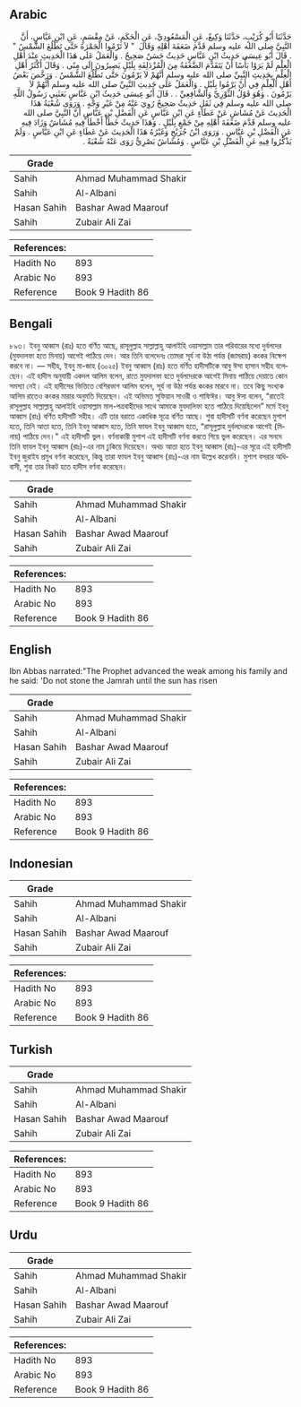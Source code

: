 ## Arabic


<div dir="rtl" lang="ar" style={{fontSize:'larger',backgroundColor:'#f8f9fa',padding:20}}>
حَدَّثَنَا أَبُو كُرَيْبٍ، حَدَّثَنَا وَكِيعٌ، عَنِ الْمَسْعُودِيِّ، عَنِ الْحَكَمِ، عَنْ مِقْسَمٍ، عَنِ ابْنِ عَبَّاسٍ، أَنَّ النَّبِيَّ صلى الله عليه وسلم قَدَّمَ ضَعَفَةَ أَهْلِهِ وَقَالَ ‏ "‏ لاَ تَرْمُوا الْجَمْرَةَ حَتَّى تَطْلُعَ الشَّمْسُ ‏"‏ ‏.‏ قَالَ أَبُو عِيسَى حَدِيثُ ابْنِ عَبَّاسٍ حَدِيثٌ حَسَنٌ صَحِيحٌ ‏.‏ وَالْعَمَلُ عَلَى هَذَا الْحَدِيثِ عِنْدَ أَهْلِ الْعِلْمِ لَمْ يَرَوْا بَأْسًا أَنْ يَتَقَدَّمَ الضَّعَفَةُ مِنَ الْمُزْدَلِفَةِ بِلَيْلٍ يَصِيرُونَ إِلَى مِنًى ‏.‏ وَقَالَ أَكْثَرُ أَهْلِ الْعِلْمِ بِحَدِيثِ النَّبِيِّ صلى الله عليه وسلم أَنَّهُمْ لاَ يَرْمُونَ حَتَّى تَطْلُعَ الشَّمْسُ ‏.‏ وَرَخَّصَ بَعْضُ أَهْلِ الْعِلْمِ فِي أَنْ يَرْمُوا بِلَيْلٍ ‏.‏ وَالْعَمَلُ عَلَى حَدِيثِ النَّبِيِّ صلى الله عليه وسلم أَنَّهُمْ لاَ يَرْمُونَ ‏.‏ وَهُوَ قَوْلُ الثَّوْرِيِّ وَالشَّافِعِيِّ ‏.‏ ‏.‏ قَالَ أَبُو عِيسَى حَدِيثُ ابْنِ عَبَّاسٍ بَعَثَنِي رَسُولُ اللَّهِ صلى الله عليه وسلم فِي ثَقَلٍ حَدِيثٌ صَحِيحٌ رُوِيَ عَنْهُ مِنْ غَيْرِ وَجْهٍ ‏.‏ وَرَوَى شُعْبَةُ هَذَا الْحَدِيثَ عَنْ مُشَاشٍ عَنْ عَطَاءٍ عَنِ ابْنِ عَبَّاسٍ عَنِ الْفَضْلِ بْنِ عَبَّاسٍ أَنَّ النَّبِيَّ صلى الله عليه وسلم قَدَّمَ ضَعَفَةَ أَهْلِهِ مِنْ جَمْعٍ بِلَيْلٍ ‏.‏ وَهَذَا حَدِيثٌ خَطَأٌ أَخْطَأَ فِيهِ مُشَاشٌ وَزَادَ فِيهِ عَنِ الْفَضْلِ بْنِ عَبَّاسٍ ‏.‏ وَرَوَى ابْنُ جُرَيْجٍ وَغَيْرُهُ هَذَا الْحَدِيثَ عَنْ عَطَاءٍ عَنِ ابْنِ عَبَّاسٍ ‏.‏ وَلَمْ يَذْكُرُوا فِيهِ عَنِ الْفَضْلِ بْنِ عَبَّاسٍ ‏.‏ وَمُشَاشٌ بَصْرِيٌّ رَوَى عَنْهُ شُعْبَةُ ‏.‏
</div>
<div style={{backgroundColor:'#f8f9fa',padding:20, marginBottom: 10}}><table> <thead> <tr> <th>Grade</th> <th></th> </tr> </thead> <tbody> <tr><td>Sahih</td><td>Ahmad Muhammad Shakir</td></tr><tr><td>Sahih</td><td>Al-Albani</td></tr><tr><td>Hasan Sahih</td><td>Bashar Awad Maarouf</td></tr><tr><td>Sahih</td><td>Zubair Ali Zai</td></tr></tbody></table><table> <thead> <tr> <th>References:</th> <th></th> </tr> </thead> <tbody><tr><td>Hadith No</td><td>893</td></tr><tr><td>Arabic No</td><td>893</td></tr><tr><td>Reference</td><td>Book 9 Hadith 86</td></tr></tbody></table></div>

## Bengali


<div dir="ltr" lang="bn" style={{fontSize:'larger',backgroundColor:'#f8f9fa',padding:20}}>
৮৯৩। ইবনু আব্বাস (রাঃ) হতে বর্ণিত আছে, রাসূলুল্লাহ সাল্লাল্লাহু আলাইহি ওয়াসাল্লাম তার পরিবারের মধ্যে দুর্বলদের (মুযদালফা হতে মিনায়) আগেই পাঠিয়ে দেন। আর তিনি বলেদেনঃ তোমরা সূর্য না উঠা পর্যন্ত (জামরায়) কংকর নিক্ষেপ করবে না। — সহীহ, ইবনু মা-জাহ (৩০২৫) ইবনু আব্বাস (রাঃ) হতে বর্ণিত হাদীসটিকে আবু ঈসা হাসান সহীহ বলেছেন। এই হাদীস অনুযায়ী একদল আলিম বলেন, রাতে মুযদালফা হতে দুর্বলদেরকে আগেই মিনায় পাঠিয়ে দেয়াতে কোন সমস্যা নেই। এই হাদীসের ভিত্তিতে বেশিরভাগ আলিম বলেন, সূর্য না উঠা পর্যন্ত কংকর মারবে না। তবে কিছু সংখ্যক আলিম রাতেও কংকর মারার অনুমতি দিয়েছেন। এই অভিমত সুফিয়ান সাওরী ও শাফিঈর। আবু ঈসা বলেন, “রাতেই রাসূলুল্লাহ সাল্লাল্লাহু আলাইহি ওয়াসাল্লাম মাল-পত্ৰবাহীদের সাথে আমাকে মুযদালিফা হতে পাঠিয়ে দিয়েছিলেন” মর্মে ইবনু আব্বাস (রাঃ) বর্ণিত হাদীসটি সহীহ। এটি তার বরাতে একাধিক সূত্রে বর্ণিত আছে। শুবা হাদীসটি বর্ণনা করেছেন মুশাশ হতে, তিনি আতা হতে, তিনি ইবনু আব্বাস হতে, তিনি ফাযল ইবনু আব্বাস হতে, “রাসূলুল্লাহ দুর্বলদেরকে আগেই (মিনায়) পাঠিয়ে দেন।" এই হাদীসটি ভুল। বর্ণনাকারী মুশাশ এই হাদীসটি বর্ণনা করতে গিয়ে ভুল করেছেন। এর সনদে তিনি ফাযল ইবনু আব্বাস (রাঃ)-এর নাম ঢুকিয়ে দিয়েছেন। অথচ আতা হতে ইবনু আব্বাস (রাঃ)-এর সূত্রে এই হাদীসটি ইবনু জুরাইয প্রমুখ বর্ণনা করেছেন, কিন্তু তারা ফাযল ইবনু আব্বাস (রাঃ)-এর নাম উল্লেখ করেননি। মুশাশ বসরার অধিবাসী, শুবা তার নিকট হতে হাদীস বর্ণনা করেছেন।
</div>
<div style={{backgroundColor:'#f8f9fa',padding:20, marginBottom: 10}}><table> <thead> <tr> <th>Grade</th> <th></th> </tr> </thead> <tbody> <tr><td>Sahih</td><td>Ahmad Muhammad Shakir</td></tr><tr><td>Sahih</td><td>Al-Albani</td></tr><tr><td>Hasan Sahih</td><td>Bashar Awad Maarouf</td></tr><tr><td>Sahih</td><td>Zubair Ali Zai</td></tr></tbody></table><table> <thead> <tr> <th>References:</th> <th></th> </tr> </thead> <tbody><tr><td>Hadith No</td><td>893</td></tr><tr><td>Arabic No</td><td>893</td></tr><tr><td>Reference</td><td>Book 9 Hadith 86</td></tr></tbody></table></div>

## English


<div dir="ltr" lang="en" style={{fontSize:'larger',backgroundColor:'#f8f9fa',padding:20}}>
Ibn Abbas narrated:"The Prophet advanced the weak among his family and he said: 'Do not stone the Jamrah until the sun has risen
</div>
<div style={{backgroundColor:'#f8f9fa',padding:20, marginBottom: 10}}><table> <thead> <tr> <th>Grade</th> <th></th> </tr> </thead> <tbody> <tr><td>Sahih</td><td>Ahmad Muhammad Shakir</td></tr><tr><td>Sahih</td><td>Al-Albani</td></tr><tr><td>Hasan Sahih</td><td>Bashar Awad Maarouf</td></tr><tr><td>Sahih</td><td>Zubair Ali Zai</td></tr></tbody></table><table> <thead> <tr> <th>References:</th> <th></th> </tr> </thead> <tbody><tr><td>Hadith No</td><td>893</td></tr><tr><td>Arabic No</td><td>893</td></tr><tr><td>Reference</td><td>Book 9 Hadith 86</td></tr></tbody></table></div>

## Indonesian


<div dir="ltr" lang="id" style={{fontSize:'larger',backgroundColor:'#f8f9fa',padding:20}}>

</div>
<div style={{backgroundColor:'#f8f9fa',padding:20, marginBottom: 10}}><table> <thead> <tr> <th>Grade</th> <th></th> </tr> </thead> <tbody> <tr><td>Sahih</td><td>Ahmad Muhammad Shakir</td></tr><tr><td>Sahih</td><td>Al-Albani</td></tr><tr><td>Hasan Sahih</td><td>Bashar Awad Maarouf</td></tr><tr><td>Sahih</td><td>Zubair Ali Zai</td></tr></tbody></table><table> <thead> <tr> <th>References:</th> <th></th> </tr> </thead> <tbody><tr><td>Hadith No</td><td>893</td></tr><tr><td>Arabic No</td><td>893</td></tr><tr><td>Reference</td><td>Book 9 Hadith 86</td></tr></tbody></table></div>

## Turkish


<div dir="ltr" lang="tr" style={{fontSize:'larger',backgroundColor:'#f8f9fa',padding:20}}>

</div>
<div style={{backgroundColor:'#f8f9fa',padding:20, marginBottom: 10}}><table> <thead> <tr> <th>Grade</th> <th></th> </tr> </thead> <tbody> <tr><td>Sahih</td><td>Ahmad Muhammad Shakir</td></tr><tr><td>Sahih</td><td>Al-Albani</td></tr><tr><td>Hasan Sahih</td><td>Bashar Awad Maarouf</td></tr><tr><td>Sahih</td><td>Zubair Ali Zai</td></tr></tbody></table><table> <thead> <tr> <th>References:</th> <th></th> </tr> </thead> <tbody><tr><td>Hadith No</td><td>893</td></tr><tr><td>Arabic No</td><td>893</td></tr><tr><td>Reference</td><td>Book 9 Hadith 86</td></tr></tbody></table></div>

## Urdu


<div dir="rtl" lang="ur" style={{fontSize:'larger',backgroundColor:'#f8f9fa',padding:20}}>

</div>
<div style={{backgroundColor:'#f8f9fa',padding:20, marginBottom: 10}}><table> <thead> <tr> <th>Grade</th> <th></th> </tr> </thead> <tbody> <tr><td>Sahih</td><td>Ahmad Muhammad Shakir</td></tr><tr><td>Sahih</td><td>Al-Albani</td></tr><tr><td>Hasan Sahih</td><td>Bashar Awad Maarouf</td></tr><tr><td>Sahih</td><td>Zubair Ali Zai</td></tr></tbody></table><table> <thead> <tr> <th>References:</th> <th></th> </tr> </thead> <tbody><tr><td>Hadith No</td><td>893</td></tr><tr><td>Arabic No</td><td>893</td></tr><tr><td>Reference</td><td>Book 9 Hadith 86</td></tr></tbody></table></div>